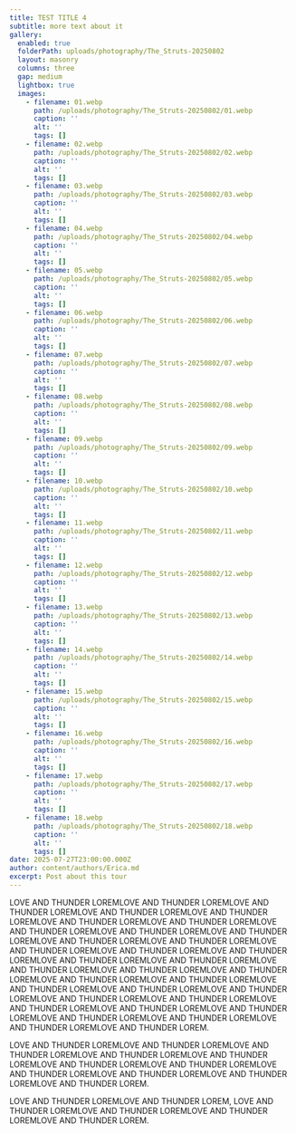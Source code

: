 ```yaml
---
title: TEST TITLE 4
subtitle: more text about it
gallery:
  enabled: true
  folderPath: uploads/photography/The_Struts-20250802
  layout: masonry
  columns: three
  gap: medium
  lightbox: true
  images:
    - filename: 01.webp
      path: /uploads/photography/The_Struts-20250802/01.webp
      caption: ''
      alt: ''
      tags: []
    - filename: 02.webp
      path: /uploads/photography/The_Struts-20250802/02.webp
      caption: ''
      alt: ''
      tags: []
    - filename: 03.webp
      path: /uploads/photography/The_Struts-20250802/03.webp
      caption: ''
      alt: ''
      tags: []
    - filename: 04.webp
      path: /uploads/photography/The_Struts-20250802/04.webp
      caption: ''
      alt: ''
      tags: []
    - filename: 05.webp
      path: /uploads/photography/The_Struts-20250802/05.webp
      caption: ''
      alt: ''
      tags: []
    - filename: 06.webp
      path: /uploads/photography/The_Struts-20250802/06.webp
      caption: ''
      alt: ''
      tags: []
    - filename: 07.webp
      path: /uploads/photography/The_Struts-20250802/07.webp
      caption: ''
      alt: ''
      tags: []
    - filename: 08.webp
      path: /uploads/photography/The_Struts-20250802/08.webp
      caption: ''
      alt: ''
      tags: []
    - filename: 09.webp
      path: /uploads/photography/The_Struts-20250802/09.webp
      caption: ''
      alt: ''
      tags: []
    - filename: 10.webp
      path: /uploads/photography/The_Struts-20250802/10.webp
      caption: ''
      alt: ''
      tags: []
    - filename: 11.webp
      path: /uploads/photography/The_Struts-20250802/11.webp
      caption: ''
      alt: ''
      tags: []
    - filename: 12.webp
      path: /uploads/photography/The_Struts-20250802/12.webp
      caption: ''
      alt: ''
      tags: []
    - filename: 13.webp
      path: /uploads/photography/The_Struts-20250802/13.webp
      caption: ''
      alt: ''
      tags: []
    - filename: 14.webp
      path: /uploads/photography/The_Struts-20250802/14.webp
      caption: ''
      alt: ''
      tags: []
    - filename: 15.webp
      path: /uploads/photography/The_Struts-20250802/15.webp
      caption: ''
      alt: ''
      tags: []
    - filename: 16.webp
      path: /uploads/photography/The_Struts-20250802/16.webp
      caption: ''
      alt: ''
      tags: []
    - filename: 17.webp
      path: /uploads/photography/The_Struts-20250802/17.webp
      caption: ''
      alt: ''
      tags: []
    - filename: 18.webp
      path: /uploads/photography/The_Struts-20250802/18.webp
      caption: ''
      alt: ''
      tags: []
date: 2025-07-27T23:00:00.000Z
author: content/authors/Erica.md
excerpt: Post about this tour
---
```


LOVE AND THUNDER LOREMLOVE AND THUNDER LOREMLOVE AND THUNDER LOREMLOVE AND THUNDER LOREMLOVE AND THUNDER LOREMLOVE AND THUNDER LOREMLOVE AND THUNDER LOREMLOVE AND THUNDER LOREMLOVE AND THUNDER LOREMLOVE AND THUNDER LOREMLOVE AND THUNDER LOREMLOVE AND THUNDER LOREMLOVE AND THUNDER LOREMLOVE AND THUNDER LOREMLOVE AND THUNDER LOREMLOVE AND THUNDER LOREMLOVE AND THUNDER LOREMLOVE AND THUNDER LOREMLOVE AND THUNDER LOREMLOVE AND THUNDER LOREMLOVE AND THUNDER LOREMLOVE AND THUNDER LOREMLOVE AND THUNDER LOREMLOVE AND THUNDER LOREMLOVE AND THUNDER LOREMLOVE AND THUNDER LOREMLOVE AND THUNDER LOREMLOVE AND THUNDER LOREMLOVE AND THUNDER LOREMLOVE AND THUNDER LOREMLOVE AND THUNDER LOREMLOVE AND THUNDER LOREMLOVE AND THUNDER LOREMLOVE AND THUNDER LOREM.

LOVE AND THUNDER LOREMLOVE AND THUNDER LOREMLOVE AND THUNDER LOREMLOVE AND THUNDER LOREMLOVE AND THUNDER LOREMLOVE AND THUNDER LOREMLOVE AND THUNDER LOREMLOVE AND THUNDER LOREMLOVE AND THUNDER LOREMLOVE AND THUNDER LOREMLOVE AND THUNDER LOREM.

LOVE AND THUNDER LOREMLOVE AND THUNDER LOREM, LOVE AND THUNDER LOREMLOVE AND THUNDER LOREMLOVE AND THUNDER LOREMLOVE AND THUNDER LOREM.
